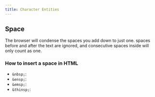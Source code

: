 ```yaml
---
title: Character Entities
---
```


## Space

The browser will condense the spaces you add down to just one. spaces before and after the text are ignored, and consecutive spaces inside will only count as one.

### How to insert a space in HTML

- `&nbsp;`:
- `&ensp;`:
- `&emsp;`:
- `&thinsp;`:
